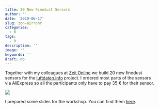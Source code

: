 ```yaml
---
title: 20 New Finedust Sensors
author: ''
date: '2019-06-17'
slug: zon-airrohr
categories:
  - R
tags:
  - R
description: ''
image: ''
keywords: ''
draft: no
---
```


Together with my colleagues at [Zeit Online](https://www.zeit.de/index) we build 20 new finedust sensors for the [luftdaten.info](https://luftdaten.info/) project. I ordered most parts of the sensors via AliExpress so all the participants only have to pay 35 € for their sensor. 

![](/post/2019-06-17-zon-airrohr_files/20190611_183417.jpg)

I prepared some slides for the workshop. You can find them [here](https://github.com/kruse-alex/airrohr/blob/master/zon_uni.pdf).



